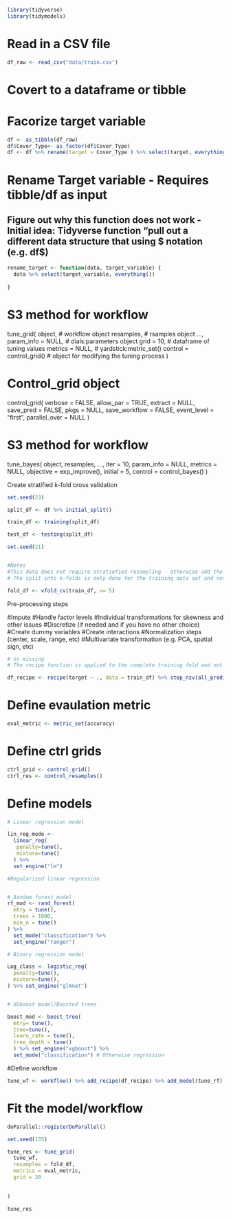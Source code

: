 

```r
library(tidyverse)
library(tidymodels)
```


# Read in a CSV file
```r
df_raw <- read_csv("data/train.csv")
```

# Covert to a dataframe or tibble
# Facorize target variable

```r
df <- as_tibble(df_raw) 
df$Cover_Type<- as_factor(df$Cover_Type)
df <- df %>% rename(target = Cover_Type ) %>% select(target, everything())
```




# Rename Target variable - Requires tibble/df as input

## Figure out why this function does not work - Initial idea: Tidyverse function "pull out a different data structure that using $ notation (e.g. df$)


```r
rename_target <- function(data, target_variable) {
  data %>% select(target_variable, everything())
  
}


```


# S3 method for workflow
tune_grid(
  object,      # workflow object
  resamples,   # rsamples object
  ...,
  param_info = NULL,  # dials:parameters object
  grid = 10, # dataframe of tuning values
  metrics = NULL,  # yardstick:metric_set()
  control = control_grid() # object for modifying the tuning process
)

# Control_grid object

control_grid(
  verbose = FALSE,
  allow_par = TRUE,
  extract = NULL,
  save_pred = FALSE,
  pkgs = NULL,
  save_workflow = FALSE,
  event_level = "first",
  parallel_over = NULL
)


# S3 method for workflow
tune_bayes(
  object,
  resamples,
  ...,
  iter = 10,
  param_info = NULL,
  metrics = NULL,
  objective = exp_improve(),
  initial = 5,
  control = control_bayes()
)







Create stratified k-fold cross validation 
```r
set.seed(23)

split_df <- df %>% initial_split()

train_df <- training(split_df)

test_df <- testing(split_df)

set.seed(21)


#Notes
#This data does not require stratiefied resampling - otherwise add the parameter for strata (default strata = NULL)
# The split into k-folds is only done for the training data set and not for the testing data set

fold_df <- vfold_cv(train_df, v= 5)


```



Pre-processing steps

#Impute
#Handle factor levels
#Individual transformations for skewness and other issues
#Discretize (if needed and if you have no other choice)
#Create dummy variables
#Create interactions
#Normalization steps (center, scale, range, etc)
#Multivariate transformation (e.g. PCA, spatial sign, etc)


```r
# no missing 
# The recipe function is applied to the complete training fold and not the k-fold data structure - Check other examples

df_recipe <- recipe(target ~ ., data = train_df) %>% step_nzv(all_predictors()) %>% step_normalize(all_predictors()) %>% step_corr(all_predictors())


```




# Define evaulation metric

```r
eval_metric <- metric_set(accuracy)


```


# Define ctrl grids

```r
ctrl_grid <- control_grid()
ctrl_res <- control_resamples()
```

# Define models

```r

# Linear regression model

lin_reg_mode <-
  linear_reg(
   penalty=tune(),
   mixture=tune()
  ) %>%
  set_engine("lm")

#Regularized linear regression


# Random forest model
rf_mod <- rand_forest(
  mtry = tune(),
  trees = 1000,
  min_n = tune()
) %>%
  set_mode("classification") %>%
  set_engine("ranger")

# Binary regression model

Log_class <- logistic_reg(
  penalty=tune(),
  mixture=tune(),
) %>% set_engine("glmnet")


# XGboost model/Boosted trees

boost_mod <- boost_tree(
  mtry= tune(),
  tree=tune(),
  learn_rate = tune(),
  tree_depth = tune()
  ) %>% set_engine("xgboost") %>%
  set_mode("classification") # Otherwise regression


```



#Define workflow

```r
tune_wf <- workflow() %>% add_recipe(df_recipe) %>% add_model(tune_rf)

```

# Fit the model/workflow

```r
doParallel::registerDoParallel()

set.seed(135)

tune_res <- tune_grid(
  tune_wf,
  resamples = fold_df,
  metrics = eval_metric,
  grid = 20
  
  
)

tune_res

```












